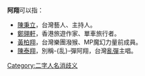 '''阿翔'''可以指：
* [[陳秉立|陳秉立]]，台灣藝人、主持人。
* [[鄭翎軒|鄭翎軒]]，香港旅遊作家、單車旅行者。
* [[黃柏翔|黃柏翔]]，台灣樂團潑猴、MP魔幻力量前成員。
* [[乱彈阿翔|陳泰翔]]，別稱-{乱}-彈阿翔，台灣[[亂彈_(樂團)|亂彈]]主唱。

{{disambiguation}}

[[Category:二字人名消歧义|Category:二字人名消歧义]]